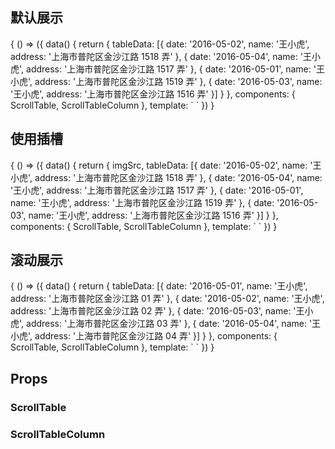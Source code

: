 
<Meta title="vue3-scroll-table" />

## 默认展示
<Canvas>
  <Story name="默认展示">
    {
      () => ({
        data() {
          return {
            tableData: [{
              date: '2016-05-02',
              name: '王小虎',
              address: '上海市普陀区金沙江路 1518 弄'
            }, {
              date: '2016-05-04',
              name: '王小虎',
              address: '上海市普陀区金沙江路 1517 弄'
            }, {
              date: '2016-05-01',
              name: '王小虎',
              address: '上海市普陀区金沙江路 1519 弄'
            }, {
              date: '2016-05-03',
              name: '王小虎',
              address: '上海市普陀区金沙江路 1516 弄'
            }]
          }
        },
        components: { ScrollTable, ScrollTableColumn },
        template: `
          <scroll-table :data="tableData">
            <scroll-table-column prop="date" label="日期" />
            <scroll-table-column prop="name" label="姓名" />
            <scroll-table-column prop="address" label="地址" />
          </scroll-table>
        `
      })
    }
  </Story>
</Canvas>

## 使用插槽
<Canvas>
  <Story name="使用插槽">
    {
      () => ({
        data() {
          return {
            imgSrc,
            tableData: [{
              date: '2016-05-02',
              name: '王小虎',
              address: '上海市普陀区金沙江路 1518 弄'
            }, {
              date: '2016-05-04',
              name: '王小虎',
              address: '上海市普陀区金沙江路 1517 弄'
            }, {
              date: '2016-05-01',
              name: '王小虎',
              address: '上海市普陀区金沙江路 1519 弄'
            }, {
              date: '2016-05-03',
              name: '王小虎',
              address: '上海市普陀区金沙江路 1516 弄'
            }]
          }
        },
        components: { ScrollTable, ScrollTableColumn },
        template: `
          <scroll-table :data="tableData">
            <scroll-table-column width="200" prop="date" label="日期">
              <template #header="{ column, $index }">
                {{ column.label }}_头部
              </template>
              <template #default="{ row, column, $index }">
                <img :src="imgSrc" style="width:120px;">
              </template>
            </scroll-table-column>
            <scroll-table-column prop="name" label="姓名" />
            <scroll-table-column prop="address" label="地址" />
          </scroll-table>
        `
      })
    }
  </Story>
</Canvas>

## 滚动展示
<Canvas>
  <Story name="滚动展示">
    {
      () => ({
        data() {
          return {
            tableData: [{
              date: '2016-05-01',
              name: '王小虎',
              address: '上海市普陀区金沙江路 01 弄'
            }, {
              date: '2016-05-02',
              name: '王小虎',
              address: '上海市普陀区金沙江路 02 弄'
            }, {
              date: '2016-05-03',
              name: '王小虎',
              address: '上海市普陀区金沙江路 03 弄'
            }, {
              date: '2016-05-04',
              name: '王小虎',
              address: '上海市普陀区金沙江路 04 弄'
            }]
          }
        },
        components: { ScrollTable, ScrollTableColumn },
        template: `
          <scroll-table :data="tableData" hoverStop :height="200">
            <scroll-table-column prop="date" label="日期" />
            <scroll-table-column prop="name" label="姓名" />
            <scroll-table-column prop="address" label="地址" />
          </scroll-table>
        `
      })
    }
  </Story>
</Canvas>

## Props

### ScrollTable

<ArgsTable of={OriginScrollTable} />

### ScrollTableColumn

<ArgsTable of={OriginScrollTableColumn} />
